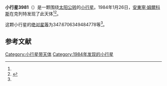 {{Infobox planet
| bgcolour = #FFFFC0
| name = 3981 Stodola
| symbol = 
| image = 
| caption = 
| discovery = yes
| discovery_ref = 
| discoverer = [[安東寧·姆爾科斯|安東寧·姆爾科斯]]
| discovery_site = [[克列特|克列特]] 
| discovered = 1984年1月26日
| designations = yes
| mp_name = 
| named_after = 
| alt_names = 1984 BL/ 1965 SR / 1971 UF2 / 1976 SS / 1977 VB2 / 1979 FT1
| mp_category = [[主带小行星|主带小行星]]
| orbit_ref = <ref name="a">[http://ssd.jpl.nasa.gov/sbdb.cgi?sstr=3981 3981 Stodola] {{Wayback|url=http://ssd.jpl.nasa.gov/sbdb.cgi?sstr=3981 |date=20210824091050 }}，小行星數據庫瀏覽器（JPL Small-Body Database Browser）－[[美国国家航空航天局|美国国家航空航天局]]喷气推进实验室</ref>
| epoch = 2456400.5 (2013年4月18日更新)
| aphelion = {{convert|3.710059027449767|AU|km|3|abbr=on|lk=out}}
| perihelion = {{convert|2.621355259587535|AU|km|3|abbr=on}}
| semimajor = {{convert|3.165707143518651|AU|km|3|abbr=on}}
| eccentricity = 0.171952698
| period = 2057.332711 [[日|日]]<br />5.63[[儒略年|儒略年]]
| avg_speed = 
| inclination = 2.461138663654158
| asc_node = 79.69562263606728
| mean_anomaly = 
| arg_peri = 347.6706349484778
| satellites = 
| physical_characteristics = yes
| dimensions = 
| mass = 
| density = 
| surface_grav = 
| escape_velocity = 
| sidereal_day = 
| axial_tilt = 
| pole_ecliptic_lat = 
| pole_ecliptic_lon = 
| albedo = 
| temperatures= 
| temp_name1 = 
| mean_temp_1 = 
| max_temp_1 = 
| temp_name2 = 
| max_temp_2 = 
| spectral_type = 
| abs_magnitude = 347.6706349484778
}}

'''小行星3981'''（{{lang-en|3981 Stodola}}）是一颗围绕[[太阳|太阳]][[公转|公转]]的[[小行星|小行星]]。1984年1月26日，[[安東寧·姆爾科斯|安東寧·姆爾科斯]]在克列特发现了此天体<ref name="a" /><ref>{{cite news|title=小行星列表|url=http://cfa-www.harvard.edu/iau/lists/NumberedMPs.txt|accessdate=2013-07-08|newspaper=哈佛大学|archive-date=2008-05-17|archive-url=https://web.archive.org/web/20080517010638/http://cfa-www.harvard.edu/iau/lists/NumberedMPs.txt|dead-url=no}}</ref>。

这颗小行星的[[绝对星等|绝对星等]]为347.6706349484778等<ref name="a" />。

==参考文献==
{{reflist}}
{{Minor Planet Number|[[小行星3980|小行星3980]]|[[小行星3982|小行星3982]]}}

{{小天体}}

[[Category:小行星带天体|Category:小行星带天体]]
[[Category:1984年发现的小行星|Category:1984年发现的小行星]]

{{asteroid-stub}}